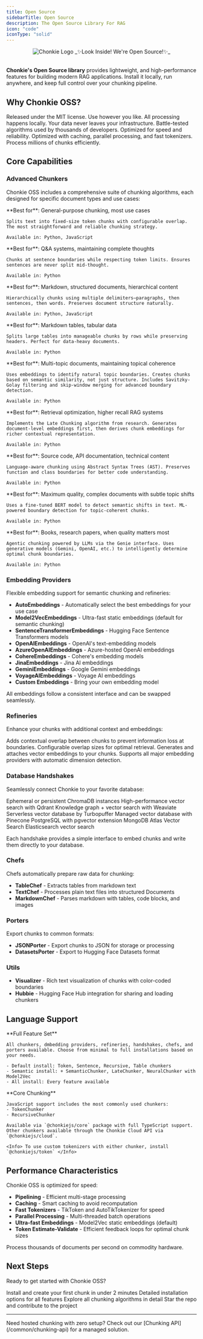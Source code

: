 ```yaml
---
title: Open Source
sidebarTitle: Open Source
description: The Open Source Library For RAG
icon: "code"
iconType: "solid"
---
```


<div align="center">
  <img
    src="/assets/logo/chonkie_xray.png"
    alt="Chonkie Logo"
    height={120}
    width={300}
    noZoom
  />
  _✨Look Inside! We're Open Source!✨_
</div>

<br />

**Chonkie's Open Source library** provides lightweight, and high-performance features for building modern RAG applications. 
Install it locally, run anywhere, and keep full control over your chunking pipeline.

## Why Chonkie OSS?

<CardGroup cols={2}>
  <Card title="Completely Free" icon="hand-holding-heart">
   Released under the MIT license. Use however you like.
  </Card>
  <Card title="Privacy First" icon="shield-check">
    All processing happens locally. Your data never leaves your infrastructure.
  </Card>
  <Card title="Production Ready" icon="rocket">
    Battle-tested algorithms used by thousands of developers. Optimized for
    speed and reliability.
  </Card>
  <Card title="Lightning Fast" icon="bolt">
    Optimized with caching, parallel processing, and fast tokenizers. Process
    millions of chunks efficiently.
  </Card>
</CardGroup>

## Core Capabilities

### Advanced Chunkers

Chonkie OSS includes a comprehensive suite of chunking algorithms, each designed for specific document types and use cases:

<AccordionGroup>
  <Accordion title="TokenChunker" icon="scissors">
    **Best for**: General-purpose chunking, most use cases

    Splits text into fixed-size token chunks with configurable overlap. The most straightforward and reliable chunking strategy.

    Available in: Python, JavaScript
  </Accordion>

  <Accordion title="SentenceChunker" icon="align-left">
    **Best for**: Q&A systems, maintaining complete thoughts

    Chunks at sentence boundaries while respecting token limits. Ensures sentences are never split mid-thought.

    Available in: Python
  </Accordion>

  <Accordion title="RecursiveChunker" icon="chart-tree-map">
    **Best for**: Markdown, structured documents, hierarchical content

    Hierarchically chunks using multiple delimiters—paragraphs, then sentences, then words. Preserves document structure naturally.

    Available in: Python, JavaScript
  </Accordion>

  <Accordion title="TableChunker" icon="table-cells">
    **Best for**: Markdown tables, tabular data

    Splits large tables into manageable chunks by rows while preserving headers. Perfect for data-heavy documents.

    Available in: Python
  </Accordion>

  <Accordion title="SemanticChunker" icon="magnet">
    **Best for**: Multi-topic documents, maintaining topical coherence

    Uses embeddings to identify natural topic boundaries. Creates chunks based on semantic similarity, not just structure. Includes Savitzky-Golay filtering and skip-window merging for advanced boundary detection.

    Available in: Python
  </Accordion>

  <Accordion title="LateChunker" icon="clock">
    **Best for**: Retrieval optimization, higher recall RAG systems

    Implements the Late Chunking algorithm from research. Generates document-level embeddings first, then derives chunk embeddings for richer contextual representation.

    Available in: Python
  </Accordion>

  <Accordion title="CodeChunker" icon="laptop">
    **Best for**: Source code, API documentation, technical content

    Language-aware chunking using Abstract Syntax Trees (AST). Preserves function and class boundaries for better code understanding.

    Available in: Python
  </Accordion>

  <Accordion title="NeuralChunker" icon="brain">
    **Best for**: Maximum quality, complex documents with subtle topic shifts

    Uses a fine-tuned BERT model to detect semantic shifts in text. ML-powered boundary detection for topic-coherent chunks.

    Available in: Python
  </Accordion>

  <Accordion title="SlumberChunker" icon="wand-magic-sparkles">
    **Best for**: Books, research papers, when quality matters most

    Agentic chunking powered by LLMs via the Genie interface. Uses generative models (Gemini, OpenAI, etc.) to intelligently determine optimal chunk boundaries.

    Available in: Python
  </Accordion>
</AccordionGroup>

### Embedding Providers

Flexible embedding support for semantic chunking and refineries:

- **AutoEmbeddings** - Automatically select the best embeddings for your use case
- **Model2VecEmbeddings** - Ultra-fast static embeddings (default for semantic chunking)
- **SentenceTransformerEmbeddings** - Hugging Face Sentence Transformers models
- **OpenAIEmbeddings** - OpenAI's text-embedding models
- **AzureOpenAIEmbeddings** - Azure-hosted OpenAI embeddings
- **CohereEmbeddings** - Cohere's embedding models
- **JinaEmbeddings** - Jina AI embeddings
- **GeminiEmbeddings** - Google Gemini embeddings
- **VoyageAIEmbeddings** - Voyage AI embeddings
- **Custom Embeddings** - Bring your own embedding model

All embeddings follow a consistent interface and can be swapped seamlessly.

### Refineries

Enhance your chunks with additional context and embeddings:

<CardGroup cols={2}>
  <Card title="OverlapRefinery" icon="layer-group">
    Adds contextual overlap between chunks to prevent information loss at boundaries. Configurable overlap sizes for optimal retrieval.
  </Card>
  <Card title="EmbeddingsRefinery" icon="sparkles">
    Generates and attaches vector embeddings to your chunks. Supports all major embedding providers with automatic dimension detection.
  </Card>
</CardGroup>

### Database Handshakes

Seamlessly connect Chonkie to your favorite database:

<CardGroup cols={2}>
  <Card title="ChromaDB" icon="database">
    Ephemeral or persistent ChromaDB instances
  </Card>
  <Card title="Qdrant" icon="database">
    High-performance vector search with Qdrant
  </Card>
  <Card title="Weaviate" icon="database">
    Knowledge graph + vector search with Weaviate
  </Card>
  <Card title="Turbopuffer" icon="database">
    Serverless vector database by Turbopuffer
  </Card>
  <Card title="Pinecone" icon="database">
    Managed vector database with Pinecone
  </Card>
  <Card title="pgvector" icon="database">
    PostgreSQL with pgvector extension
  </Card>
  <Card title="MongoDB" icon="database">
    MongoDB Atlas Vector Search
  </Card>
  <Card title="Elastic" icon="database">
    Elasticsearch vector search
  </Card>
</CardGroup>

Each handshake provides a simple interface to embed chunks and write them directly to your database.

### Chefs

Chefs automatically prepare raw data for chunking:

- **TableChef** - Extracts tables from markdown text
- **TextChef** - Processes plain text files into structured Documents
- **MarkdownChef** - Parses markdown with tables, code blocks, and images

### Porters

Export chunks to common formats:

- **JSONPorter** - Export chunks to JSON for storage or processing
- **DatasetsPorter** - Export to Hugging Face Datasets format

### Utils

- **Visualizer** - Rich text visualization of chunks with color-coded boundaries
- **Hubbie** - Hugging Face Hub integration for sharing and loading chunkers

## Language Support

<Tabs>
  <Tab title="Python">
    **Full Feature Set**

    All chunkers, dmbedding providers, refineries, handshakes, chefs, and porters available. Choose from minimal to full installations based on your needs.

    - Default install: Token, Sentence, Recursive, Table chunkers
    - Semantic install: + SemanticChunker, LateChunker, NeuralChunker with Model2Vec
    - All install: Every feature available
  </Tab>
  <Tab title="JavaScript/TypeScript">
    **Core Chunking**

    JavaScript support includes the most commonly used chunkers:
    - TokenChunker
    - RecursiveChunker

    Available via `@chonkiejs/core` package with full TypeScript support. Other chunkers available through the Chonkie Cloud API via `@chonkiejs/cloud`.

    <Info> To use custom tokenizers with either chunker, install `@chonkiejs/token` </Info>
  </Tab>
</Tabs>

## Performance Characteristics

Chonkie OSS is optimized for speed:

- **Pipelining** - Efficient multi-stage processing
- **Caching** - Smart caching to avoid recomputation
- **Fast Tokenizers** - TikToken and AutoTikTokenizer for speed
- **Parallel Processing** - Multi-threaded batch operations
- **Ultra-fast Embeddings** - Model2Vec static embeddings (default)
- **Token Estimate-Validate** - Efficient feedback loops for optimal chunk sizes

Process thousands of documents per second on commodity hardware.

## Next Steps

Ready to get started with Chonkie OSS?

<CardGroup cols={2}>
  <Card title="Quick Start" icon="rocket" href="/oss/quick-start">
    Install and create your first chunk in under 2 minutes
  </Card>
  <Card title="Installation Guide" icon="download" href="/oss/installation">
    Detailed installation options for all features
  </Card>
  <Card title="Chunkers Overview" icon="scissors" href="/oss/chunkers/overview">
    Explore all chunking algorithms in detail
  </Card>
  <Card title="GitHub Repository" icon="github" href="https://github.com/chonkie-inc/chonkie">
    Star the repo and contribute to the project
  </Card>
</CardGroup>

---

<Info>
  Need hosted chunking with zero setup? Check out our [Chunking API](/common/chunking-api) for a managed solution.
</Info>
